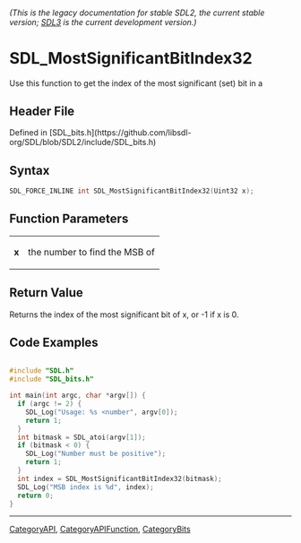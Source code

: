 ====== (This is the legacy documentation for stable SDL2, the current stable version; [https://wiki.libsdl.org/SDL3/ SDL3] is the current development version.) ======
= SDL_MostSignificantBitIndex32 =

Use this function to get the index of the most significant (set) bit in a

== Header File ==

Defined in [SDL_bits.h](https://github.com/libsdl-org/SDL/blob/SDL2/include/SDL_bits.h)

== Syntax ==

<syntaxhighlight lang='c'>
SDL_FORCE_INLINE int SDL_MostSignificantBitIndex32(Uint32 x);</syntaxhighlight>

== Function Parameters ==

{|
|'''x'''
|the number to find the MSB of
|}

== Return Value ==

Returns the index of the most significant bit of x, or -1 if x is 0.

== Code Examples ==

<syntaxhighlight lang='c'>

#include "SDL.h"
#include "SDL_bits.h"

int main(int argc, char *argv[]) {
  if (argc != 2) {
    SDL_Log("Usage: %s <number", argv[0]);
    return 1;
  }
  int bitmask = SDL_atoi(argv[1]);
  if (bitmask < 0) {
    SDL_Log("Number must be positive");
    return 1;
  }
  int index = SDL_MostSignificantBitIndex32(bitmask);
  SDL_Log("MSB index is %d", index);
  return 0;
}
</syntaxhighlight>

----
[[CategoryAPI]], [[CategoryAPIFunction]], [[CategoryBits]]
<!-- #See the Style Guide for instructions on editing the footer. -->



